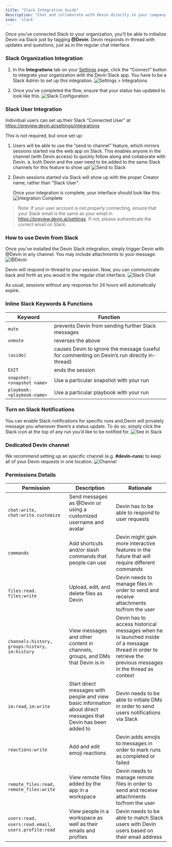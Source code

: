 ```yaml
---
title: "Slack Integration Guide"
description: "Chat and collaborate with Devin directly in your company Slack"
icon: 'slack'
---
```


Once you’ve connected Slack to your organization, you’ll be able to initialize Devin via Slack just by tagging **@Devin**. Devin responds in-thread with updates and questions, just as in the regular chat interface. 

### Slack Organization Integration

1. In the **Integrations** tab on your [Settings](https://preview.devin.ai/settings/integrations) page, click the “Connect” button to integrate your organization with the Devin Slack app.  You have to be a Slack Admin to set up this integration.
    ![Settings > Integrations](/images/settings_integrations.png)
    
2. Once you’ve completed the flow, ensure that your status has updated to look like this.
    ![Slack Configuration](/images/slack_integration.png)

### Slack User Integration

Individual users can set up their Slack “Connected User”  at https://preview.devin.ai/settings/integrations

This is not required, but once set up:

1. Users will be able to use the “send to channel” feature, which mirrors sessions started via the web app on Slack. This enables anyone in the channel (with Devin access) to quickly follow along and collaborate with Devin.
    a. both Devin and the user need to be added to the same Slack channels for this feature to show up!
    ![Send to Slack](/images/slack_notif.png)
    
2.  Devin sessions started via Slack will show up with the proper Creator name, rather than “Slack User”.

    Once your integration is complete, your interface should look like this: 
    ![Integration Complete](/images/integration_done.png)

> Note: If your user account is not properly connecting, ensure that your Slack email is the same as your email in https://preview.devin.ai/settings. If not, please authenticate the correct email on Slack.
> 

### How to use Devin from Slack

Once you’ve installed the Devin Slack integration, simply trigger Devin with @Devin in any channel. You may include attachments to your message.
    ![@Devin](/images/slack_message.png)

Devin will respond in-thread to your session. Now, you can communicate back and forth as you would in the regular chat interface.
    ![Slack Chat](/images/slack_chat.png)

As usual, sessions without any response for 24 hours will automatically expire.

### Inline Slack Keywords & Functions
| Keyword             | Function                                                                                    |
| ------------------- | --------------------------------------------------------------------------------------------|
| `mute`              | prevents Devin from sending further Slack messages                                          |
| `unmute`            | reverses the above                                                                          |
| `(aside)`           | causes Devin to ignore the message (useful for commenting on Devin’s run directly in-thread)|
| `EXIT`              | ends the session                                                                            |
| `snapshot:<snapshot name>`| Use a particular snapshot with your run                                               |
| `playbook:<playbook-name>`| Use a particular playbook with your run                                               |

### Turn on Slack Notifications

You can enable Slack notifications for specific runs and Devin will privately message you whenever there’s a status update. To do so, simply click the Slack icon at the top of any run you’d like to be notified for.
    ![See in Slack](/images/see_in_slack.png)

### Dedicated Devin channel

We recommend setting up an specific channel (e.g. **#devin-runs**) to keep all of your Devin requests in one location.
    ![Channel](/images/slack_channel.png)

### Permissions Details


| Permission                         | Description                                                       | Rationale  
| ---------------------------------- | ----------------------------------------------------------------- |  ------------------------------------------------|  
| `chat:write, chat:write.customize` | Send messages as @Devin or using a customized username and avatar | Devin has to be able to respond to user requests |
| `commands` |     Add shortcuts and/or slash commands that people can use | Devin might gain more interactive features in the future that will require different commands |
| `files:read. files:write` |  Upload, edit, and delete files as Devin | Devin needs to manage files in order to send and receive attachments to/from the user |
| `channels:history, groups:history, im:history` | View messages and other content in channels, groups, and DMs that Devin is in | Devin has to access historical messages when he is launched inside of a message thread in order to retrieve the previous messages in the thread as context |
| `im:read`, `im:write` | Start direct messages with people and view basic information about direct messages that Devin has been added to | Devin needs to be able to initiate DMs in order to send users notifications via Slack |
| `reactions:write` | Add and edit emoji reactions | Devin adds emojis to messages in order to mark runs as completed or failed |
| `remote_files:read, remote_files:write` | View remote files added by the app in a workspace| Devin needs to  manage remote files in order to send and receive attachments to/from the user |
| `users:read, users:read.email`, `users.profile:read` | View people in a workspace as well as their emails and profiles | Devin needs to be able to match Slack users with Devin users based on their email address |
